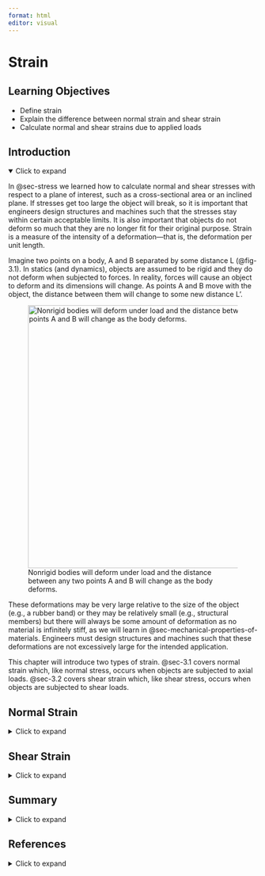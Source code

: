 ```yaml
---
format: html
editor: visual
---
```


# Strain {#sec-strain}

::: {.callout-note icon="false"}
## Learning Objectives

-   Define strain
-   Explain the difference between normal strain and shear strain
-   Calculate normal and shear strains due to applied loads
:::

## Introduction {.unnumbered}

<details open>

<summary>Click to expand</summary>

In @sec-stress we learned how to calculate normal and shear stresses with respect to a plane of interest, such as a cross-sectional area or an inclined plane. If stresses get too large the object will break, so it is important that engineers design structures and machines such that the stresses stay within certain acceptable limits. It is also important that objects do not deform so much that they are no longer fit for their original purpose. Strain is a measure of the intensity of a deformation—that is, the deformation per unit length.

Imagine two points on a body, A and B separated by some distance L (@fig-3.1). In statics (and dynamics), objects are assumed to be rigid and they do not deform when subjected to forces. In reality, forces will cause an object to deform and its dimensions will change. As points A and B move with the object, the distance between them will change to some new distance L’.

![Nonrigid bodies will deform under load and the distance between any two points A and B will change as the body deforms.](images/Chapter%203%20figure%20updates%20after%20review/3.1%20(updated%20after%20review).png){#fig-3.1 fig-align="center" width="531"}

These deformations may be very large relative to the size of the object (e.g., a rubber band) or they may be relatively small (e.g., structural members) but there will always be some amount of deformation as no material is infinitely stiff, as we will learn in @sec-mechanical-properties-of-materials. Engineers must design structures and machines such that these deformations are not excessively large for the intended application.

This chapter will introduce two types of strain. @sec-3.1 covers normal strain which, like normal stress, occurs when objects are subjected to axial loads. @sec-3.2 covers shear strain which, like shear stress, occurs when objects are subjected to shear loads.

</details>

## Normal Strain {#sec-3.1}

<details>

<summary>Click to expand</summary>

A simple example of normal strain is the deformation of a bar subjected to an axial load. Consider a bar of length L subjected to a tensile axial load P as shown in @fig-3.2. The load will create a normal stress in the rod and will also cause the rod to elongate by an amount ΔL.

![Axial loads cause a change in length that depends partly on the original length of the object.](images/Chapter%203%20figure%20updates%20after%20review/3.2%20(updated%20after%20review).png){#fig-3.2 fig-align="center" width="605"}

If the same load were applied to a longer rod of length 2L with the same cross-sectional area, the longer rod would elongate by an amount 2ΔL. The deformation depends on the original length of the rod in this case, but the strain does not. Strain is a measure that normalizes the change in length by the original length. Normal strain is represented by the Greek letter epsilon (𝜀) and is defined as:

$$
\boxed{\varepsilon=\frac{\Delta L}{L}}
$$ {#eq-3.1}

| *where*
| *ε = Normal strain*
| *ΔL = Change in length \[mm, in\]*

*L = Original length \[mm, in\]*

This is a normal strain because it occurs under axial load and is associated with a change in length of the object. Since normal strain is defined by dividing one length by another it is a dimensionless quantity - one that does not have any units. However, it is fairly common to still include units of mm/mm or in/in.

For example, if the rod was initially 5 m long and it elongated by 12 mm, the normal strain can be calculated as:

$$
\varepsilon=\frac{\Delta L}{L}=\frac{12}{5,000}=0.0024{~mm} /{mm}=0.0024
$$

Note that the units used for ΔL and L must be the same, but it does not matter if they are expressed in mm or m. Using meters instead yields the same answer:

$$
\varepsilon=\frac{\Delta L}{L}=\frac{0.012}{5}=0.0024{~m}/{m}=0.0024
$$

In fact, because the normal strain is dimensionless, its magnitude is the same in any system of units.

Because strains tend to be quite small in many engineering applications, they are sometimes expressed with a prefix to eliminate the leading zeros. For example, a strain of 0.0024 may be expressed as 2.4 mm/m or 2400 µm/m or simply 2400 µ. Strains may also be expressed as a percentage, which can be found simply by multiplying the strain by 100%. The below strains are all equivalent:

$$
\varepsilon=0.0024{~mm}/{mm}=0.0024{~m}/{m}=0.0024=2.4{~mm}/{m}=2400~\mu{m}/{m}=2400 ~\mu=0.24\%
$$

We will continue to use the sign convention that we defined for normal stress. Tensile forces and stresses, which are associated with elongation of the bar and tensile normal strain, are positive. Compressive forces and stresses, which are associated with shortening of the bar and compressive normal strain, are negative (@fig-3.3).

![(A) Objects in tension will elongate. By convention, tension and elongation are positive. (B) Objects in compression will shorten. By convention, compression and shortening are negative.](images/Chapter%203%20figure%20updates%20after%20review/3.3%20(updated%20after%20review).png){#fig-3.3 fig-align="center" width="553"}

See @exm-3.1 for a problem involving a bar experiencing both tension and compression. @exm-3.2 involves strain in two parallel cables.

::: {.callout-tip collapse="true" icon="false"}
## Example 3.1

::: {#exm-3.1}
<p>

</p>

The bar is subjected to forces F1 = 30 kips and F2 = 10 kips as shown. Segment AB is originally 10 inches in length and segment BC is originally 15 inches in length. As a result of the applied forces, the normal strain in segment AB is – 0.03 in/in and the strain in segment BC is 0.045 in/in.

1.  Determine the change in length of each segment
2.  Determine the average strain for the entire bar

![](images/CH3%20PNGs/example%203.1.png){fig-align="center" width="291"}

::: {.callout-tip collapse="true" icon="false"}
## Solution

Using $\varepsilon=\frac{\Delta L}{L}$ for each segment, rearrange to calculate the change in length of each segment.

$$
\begin{aligned}
& \Delta L = \varepsilon*L\\
& \Delta L_{A B}=\varepsilon_{A B} L_{A B}=-0.03 * 10{~in.}=-0.3{~in.} \\
& \Delta L_{B C}=\varepsilon_{B C} L_{B C}=0.045 * 15{~in.}=0.675{~in.}
\end{aligned}
$$

To find the average strain for the entire bar, first find the overall change in length for the entire bar.

$$
\Delta L=-0.3{~in.}+0.675{~in.}=0.375{~in.}
$$

Overall, the bar elongates by 0.375 in. The original length of the bar was 25 in. We can now determine the strain for the entire bar.

$$
\varepsilon=\frac{\Delta L}{L}=\frac{0.375{~in.}}{25{~in.}}=0.015{~in./in.}
$$
:::
:::
:::

::: {.callout-tip collapse="true" icon="false"}
## Example 3.2

::: {#exm-3.2}
<p>

</p>

Rigid bar ABCD is supported by a pin at A and cables at B and D. After load F is applied, the strain in cable D is 2300 µm/m. Determine the strain in cable B.

![](images/chapter%203%20figure%20edits%20after%20review/example%203.2%20part%201.png){fig-align="center" width="319"}

::: {.callout-tip collapse="true" icon="false"}
## Solution

Consider the deflected position of rigid bar ABCD. We can calculate the change in length of cable D.

![](images/chapter%203%20figure%20edits%20after%20review/example%203.2%20part%202.png){fig-align="center" width="345"}

$$
\varepsilon = 2300\frac{\mu m}{m}*\frac{1 m}{10^6 \mu m} = 2300 \times 10^{-6} \frac{m}{m}\\
\varepsilon = \frac{\Delta L}{L},\;\; \Delta L = \varepsilon*L\\
\Delta L_D=\varepsilon L=2300 \times 10^{-6} * 3.5{~m}=0.00805 {~m}=8.05 {~mm}
$$

Point D will deflect downwards by 8.05 mm. Use similar triangles to find the deflection of point B.

$$
\begin{gathered}
\frac{\Delta L_B}{6{~m}}=\frac{8.05{~mm}}{11{~m}} \\
\Delta L_B=\frac{6{~m} * 8.05{~mm}}{11{~m}}=4.39{~mm}
\end{gathered}
$$

Cable B will elongate by 4.39 mm. Use this to determine the strain in cable B. Be careful to be consistent with units. Either use ΔL = 4.39 mm and L = 2000 mm, or ΔL = 0.00439 m and L = 2 m.

$$
\varepsilon=\frac{\Delta L}{L}=\frac{4.39{~mm}}{2000{~mm}}=0.002195{~m}/{m}=2195 ~\mu{m} /{m}
$$
:::
:::
:::

::: {.callout-warning icon="false"}
## Step-by-step: Normal strain

1.  Determine the change in length of the object
2.  Calculate the normal strain, $\varepsilon=\frac{\Delta L}{L}$
:::

</details>

## Shear Strain {#sec-3.2}

<details>

<summary>Click to expand</summary>

Consider a small, square element that may be part of a body such as that shown in @fig-3.1. As well as the distance between points changing as the body deforms, the shape of this square element will also change. The corners of the square element will initially form right-angles. As the body deforms and the points move with the object, the shape of the element changes and the corners no longer form right-angles (@fig-3.4). There is a small horizontal displacement of amount 𝛥x.

![(A) The undeformed element is initially square, with right-angled corners. (B) As the body deforms, the square element skews and the corners are no longer right-angles.](images/CH3%20PNGs/figure%203.4.png){#fig-3.4 fig-align="center" width="480"}

Shear strain is denoted by the Greek letter gamma (γ) and, like normal strain, is a dimensionless quantity. Recall that normal strain was defined in @eq-3.1 as the change in length of the object divided by its original length. Shear strain has a similar definition, but the deformation is perpendicular to the side length instead of parallel to it (@fig-3.5). If the element has side length L and displacement 𝛥x, the shear strain is defined as:

$$
\boxed{\gamma=\frac{\Delta x}{L}}
$$ {#eq-3.2}

| *where*
| *𝛾 = Shear strain*
| $\Delta x$ *= Horizontal displacement \[m, in.\]*

L = Vertical side length \[m, in.\]

![As the element deforms under shear, the shear strain at corner O is defined as $\gamma=\frac{\Delta x}{L}$.](images/chapter%203%20figure%20edits%20after%20review/figure%203.5.png){#fig-3.5 fig-align="center" width="235"}

For small deformations, it is common to approximate the shear strain as a change in angle. Specifically, provided we start with right-angled corners, shear strain can be approximated as the original angle (before deformation) minus the new angle (after deformation). Regardless of the shape of the body, a square element can always be defined such that the original angle is always a right angle. After deformation, the new angle between these three points is 𝜃'. By convention, shear strain is represented in radians. Thus the original right angle is represented as $\frac{\pi}{2}$ radians and the shear strain as:

$$ \boxed{\gamma=\frac{\pi}{2}-\theta^{\prime}} $$

| *where*
| *𝛾 = Shear strain \[rad\]*
| $\frac{\pi}{2}$ *= Original angle \[rad\]*

*𝜃' = New angle \[rad\]*

It is often easier to find the angle 𝛾 directly, without first finding the angle 𝜃'. Consider the deformed element in @fig-3.5. If the element has side length L and horizontal displacement 𝛥x, the angle 𝛾 can be found from $\gamma=tan^{-1}\left(\frac{\Delta x}{L}\right)$. For small angles where $tan(\gamma)≈\gamma$ (when calculated in radians), this is approximately $\gamma=\frac{\Delta x}{L}$, as defined earlier.

Since we always subtract the new angle from the original angle, note that if the angle increases we get a negative shear strain and if the angle decreases we get a positive shear strain (@fig-3.6).

![(A) If the new angle 𝜃' is larger than $\frac{\pi}{2}$ radians, the shear strain is negative. (B) If the new angle 𝜃' is smaller than $\frac{\pi}{2}$ radians, the shear strain is positive.](images/Chapter%203%20figure%20updates%20after%20review/3.5%20(updated%20after%20review).png){#fig-3.6 fig-align="center" width="382"}

See @exm-3.3 and @exm-3.4 to practice calculating shear strain.

::: {.callout-tip collapse="true" icon="false"}
## Example 3.3

::: {#exm-3.3}
<p>

</p>

A thin rectangular plate has a base of 300 mm and a height of 500 mm. Initially corners A, B, C, and D are all right-angles. The plate is subjected to a shear force V which deforms the plate into the dotted lines shown. Corner D moves straight downward by 5 mm. Determine the shear strain at corner A.

![](images/chapter%203%20figure%20edits%20after%20review/example%203.3%20part%201.png){fig-align="center" width="218"}

::: {.callout-tip collapse="true" icon="false"}
## Solution

We could calculate the new angle at corner A as $\theta^{\prime}=\frac{\pi}{2}+\alpha$.

![](images/chapter%203%20figure%20edits%20after%20review/example%203.3%20part%202.png){fig-align="center" width="215"}

Angle α can be found since there is a triangle of base 300 mm and height 5 mm.

$$
\alpha=\tan ^{-1}\left(\frac{5}{300}\right)=0.01667 {~rad}
$$

Then:

$$
\theta^{\prime}=\frac{\pi}{2}+0.01667{~rad}=1.5875 {~rad}
$$

Now the shear strain can be calculated:

$$
\gamma=\frac{\pi}{2}-\theta^{\prime}=\frac{\pi}{2}-1.5875{~rad}=-0.01667 {~rad}
$$

Notice that this is just the negative of angle α. Since the shear strain is the change in angle and α represents the increase of the angle, we could have simply said that angle α is the shear strain. As defined in @sec-3.2, the shear strain is negative because the angle is increasing.
:::
:::
:::

::: {.callout-tip collapse="true" icon="false"}
## Example 3.4

::: {#exm-3.4}
<p>

</p>

A thin triangular plate ABC has a base of 8 inches and a height of 20 inches. Corner A is initially a right-angle. When subjected to a shear load, the plate deforms as shown. Corner B moves 0.1 inches to the right and corner C moves 0.06 inches downward. Determine the shear strain at corner A.

![](images/CH3%20PNGs/example%203.4%20part%201.png){fig-align="center" width="283"}

::: {.callout-tip collapse="true" icon="false"}
## Solution

The angle at A will decrease by angle α and increase by angle β. Start by finding these angles.

![](images/CH3%20PNGs/example%203.4%20part%202.png){fig-align="center" width="231"}

$$
\begin{gathered}
\alpha=\tan ^{-1}\left(\frac{0.1}{20}\right)=0.005{~rad} \\
\beta=\tan ^{-1}\left(\frac{0.06}{8}\right)=0.0075{~rad}
\end{gathered}
$$

The new angle at A will be:

$$
\theta^{\prime}=\frac{\pi}{2}-\alpha+\beta=1.5708-0.005+0.0075=1.5733{~rad}
$$

With the new angle known, we can calculate the shear strain.

$$
\gamma=\frac{\pi}{2}-1.5733{~rad}=-0.0025{~rad}
$$

Note that we could have calculated the shear strain more directly. Since shear strain is just the change in angle, we could have said that the angle at A decreases by angle α and increases by angle β.

Recall that shear strain is positive if the angle decreases and negative if the angle increases. The change in angle at A, and thus the shear strain, could be calculated as:

$$
\gamma=\alpha-\beta=0.005{~rad}-0.0075{~rad}=-0.0025{~rad}
$$
:::
:::
:::

::: {.callout-warning icon="false"}
## Step-by-step: Shear strain

1.  Begin with a corner that forms a right-angle ($\frac{\pi}{2}$ rads) prior to deformation
2.  After deformation, determine the new angle (𝜃') at this corner
3.  Determine the shear strain, $\gamma=\frac{\pi}{2}-\theta^{\prime}$
:::

</details>

## Summary {.unnumbered}

<details>

<summary>Click to expand</summary>

::: {.callout-note icon="false"}
## Key takeaways

Objects may experience a change in length, for example due to axial loads. If the load is tensile, the length will increase. If the load is compressive, the length will decrease.

Normal strain is defined as the change in length divided by the original length. Strain has no units, but is commonly written with units of mm/mm or in./in. or similar. Normal strain is positive if the length increases and negative if the length decreases.

Objects subjected to shear loads will experience a change in angle. Shear strain is defined as this change in angle, expressed as original angle – new angle, where the original angle is always a right-angle. Shear strains are positive if the angle decreases and negative if the angle increases.

Shear strains are expressed in radians, not degrees, and so the original angle is always defined as $\frac{\pi}{2}$ radians.
:::

::: {.callout-note icon="false"}
## Key equations

Normal strain:

$$
\varepsilon=\frac{\Delta L}{L}
$$

Shear strain:

$$
\begin{aligned}
&\gamma=\frac{\Delta x}{L} \\
&\gamma≈\frac{\pi}{2}-\theta^{\prime}
\end{aligned}
$$
:::

</details>

## References {.unnumbered}

<details>

<summary>Click to expand</summary>

**Figures**

All figures in this chapter were created by Kindred Grey in 2025 and released under a CC BY-NC-SA license.

</details>
